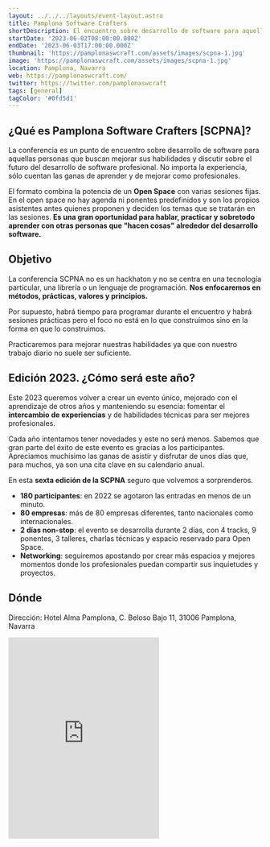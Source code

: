 ```yaml
---
layout: ../../../layouts/event-layout.astro
title: Pamplona Software Crafters
shortDescription: El encuentro sobre desarrollo de software para aquellas personas que buscan compartir sus experiencias y mejorar [sus habilidades] como profesionales.
startDate: '2023-06-02T08:00:00.000Z'
endDate: '2023-06-03T17:00:00.000Z'
thumbnail: 'https://pamplonaswcraft.com/assets/images/scpna-1.jpg'
image: 'https://pamplonaswcraft.com/assets/images/scpna-1.jpg'
location: Pamplona, Navarra
web: https://pamplonaswcraft.com/
twitter: https://twitter.com/pamplonaswcraft
tags: [general]
tagColor: '#0fd5d1'
---
```


## ¿Qué es Pamplona Software Crafters [SCPNA]?

La conferencia es un punto de encuentro sobre desarrollo de software para aquellas personas que buscan mejorar sus habilidades y discutir sobre el futuro del desarrollo de software profesional. No importa la experiencia, sólo cuentan las ganas de aprender y de mejorar como profesionales.

El formato combina la potencia de un **Open Space** con varias sesiones fijas. En el open space no hay agenda ni ponentes predefinidos y son los propios asistentes antes quienes proponen y deciden los temas que se tratarán en las sesiones. **Es una gran oportunidad para hablar, practicar y sobretodo aprender con otras personas que "hacen cosas" alrededor del desarrollo software.**

## Objetivo

La conferencia SCPNA no es un hackhaton y no se centra en una tecnología particular, una librería o un lenguaje de programación. **Nos enfocaremos en métodos, prácticas, valores y principios.**

Por supuesto, habrá tiempo para programar durante el encuentro y habrá sesiones prácticas pero el foco no está en lo que construimos sino en la forma en que lo construimos.

Practicaremos para mejorar nuestras habilidades ya que con nuestro trabajo diario no suele ser suficiente.

## Edición 2023. ¿Cómo será este año?

Este 2023 queremos volver a crear un evento único, mejorado con el aprendizaje de otros años y manteniendo su esencia: fomentar el **intercambio de experiencias** y de habilidades técnicas para ser mejores profesionales.

Cada año intentamos tener novedades y este no será menos. Sabemos que gran parte del éxito de este evento es gracias a los participantes. Apreciamos muchísimo las ganas de asistir y disfrutar de unos días que, para muchos, ya son una cita clave en su calendario anual.

En esta **sexta edición de la SCPNA** seguro que volvemos a sorprenderos.

- **180 participantes**: en 2022 se agotaron las entradas en menos de un minuto.
- **80 empresas**: más de 80 empresas diferentes, tanto nacionales como internacionales.
- **2 días non-stop**: el evento se desarrolla durante 2 días, con 4 tracks, 9 ponentes, 3 talleres, charlas técnicas y espacio reservado para Open Space.
- **Networking**: seguiremos apostando por crear más espacios y mejores momentos donde los profesionales puedan compartir sus inquietudes y proyectos.

## Dónde

Dirección: Hotel Alma Pamplona, C. Beloso Bajo 11, 31006 Pamplona, Navarra

<iframe className="w-full" height="400px" style="border:none;overflow:hidden" marginheight="0" marginwidth="0" aria-label="Hotel Alma Pamplona, C. Beloso Bajo 11, 31006 Pamplona, Navarra" class="sek-lazy-loaded" src="https://www.google.com/maps/embed?pb=!1m18!1m12!1m3!1d2926.5133701179584!2d-1.6238164!3d42.819768499999995!2m3!1f0!2f0!3f0!3m2!1i1024!2i768!4f13.1!3m3!1m2!1s0xd509307c0614ed3%3A0xd43e3663fda9e883!2sHotel%20Alma%20Pamplona!5e0!3m2!1ses!2ses!4v1676441420014!5m2!1ses!2ses"></iframe>
